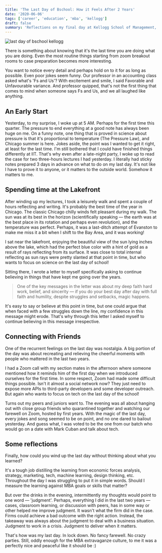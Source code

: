 ```yaml
---
title: 'The Last Day of Bschool: How it Feels After 2 Years'
date: '2020-06-06'
tags: ['career', 'education', 'mba', 'kellogg']
draft: false
summary: 'Reflections on my final day at Kellogg School of Management, from early morning preparations to evening celebrations, and the key learnings from two years of business school.'
---
```


![last day of bschool kellogg](/static/images/kellogg.jpg)

There is something about knowing that it's the last time you are doing what you are doing. Even the most routine things starting from zoom breakout rooms to case preparation becomes more interesting.

You want to notice every detail and perhaps hold on to it for as long as possible. Even poor jokes seem funny. Our professor in an accounting class asked what's 'Fs and Us'? With excitement and smile, I said Favorable and Unfavourable variance. And professor quipped, that's not the first thing that comes to mind when someone says Fs and Us, and we all laughed like anything.

## An Early Start

Yesterday, to my surprise, I woke up at 5 AM. Perhaps for the first time this quarter. The pressure to end everything at a good note has always been huge on me. On a funny note, one thing that is proved in science about pressure is that it's proportional to temperature (The Pressure Law), and Chicago summer is here. Jokes aside, the point was I wanted to get it right, at least for the last time. I'm still bothered that I could have finished things differently at IIT. That's why even after a late-night party, I woke up to read the case for two three-hours lectures I had yesterday. I literally had sticky notes prepared 3 days in advance on what to do on my last day. It's not like I have to prove it to anyone, or it matters to the outside world. Somehow it matters to me.

## Spending time at the Lakefront

After winding up my lectures, I took a leisurely walk and spent a couple of hours reflecting and writing. It's probably the best time of the year in Chicago. The classic Chicago chilly winds felt pleasant during my walk. The sun was at its best in the horizon (scientifically speaking — the earth was at the best place in its rotation and perhaps even revolution), and the temperature was perfect. Perhaps, it was a last-ditch attempt of Evanston to make me miss it a bit when I shift to the Bay Area, and it was working!

I sat near the lakefront, enjoying the beautiful view of the sun lying inches above the lake, which had the perfect blue color with a hint of gold as a result of rays reflecting from its surface. It was close to total internal reflecting as sun rays were pretty slanted at that point in time, but who wants to focus on science on the last day of school!

Sitting there, I wrote a letter to myself specifically asking to continue believing in things that have kept me going over the years.

> One of the key messages in the letter was about my deep faith hard work, belief, and sincerity — if you do your best day after day with full faith and humility, despite struggles and setbacks, magic happens.

It's easy to say or believe at this point in time, but one could argue that when faced with a few struggles down the line, my confidence in this message might erode. That's why through this letter I asked myself to continue believing in this message irrespective.

## Connecting with Friends

One of the recurrent feelings on the last day was nostalgia. A big portion of the day was about recreating and relieving the cheerful moments with people who mattered in the last two years.

I had a Zoom call with my section mates in the afternoon where someone mentioned how it reminds him of the first day when we introduced ourselves for the first time. In some respect, Zoom had made some difficult things possible. Isn't it almost a social network now? They just need to expose more APIs to third-party developers and some developer outreach. But again who wants to focus on tech on the last day of the school!

Turns out my peers and juniors want to. The evening was all about hanging out with close group friends who quarantined together and watching our farewell on Zoom, hosted by first years. With the magic of the last day, every jokes and song seemed to be on point, and no one dared to bailout yesterday. And guess what, I was voted to be the one from our batch who would go on a date with Mark Cuban and talk about tech.

## Some reflections

Finally, how could you wind up the last day without thinking about what you learned?

It's a tough job distilling the learning from economic forces analysis, strategy, marketing, tech, machine learning, design thinking, etc. Throughout the day I was struggling to put it in simple words. Should I measure the learning against MBA goals or skills that matter?

But over the drinks in the evening, intermittently my thoughts would point to one word — 'judgment'. Perhaps, everything I did in the last two years — cases, classroom learning, or discussion with peers, has in some way or other helped me improve judgment. It wasn't what the firm did in the case. Firms could achieve a bad outcome with the right action. Instead, the takeaway was always about the judgment to deal with a business situation. Judgment to work in a crisis. Judgment to deliver when it matters.

That's how was my last day. In lock down. No fancy farewell. No crazy parties. Still, oddly enough for the MBA extravaganze culture, to me it was a perfectly nice and peaceful like it should be :)
